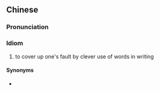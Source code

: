 {{also|文过饰非}}
==Chinese==
{{zh-forms|s=文过饰非|type=22}}

===Pronunciation===
{{zh-pron
|m=文guòshìfēi
|c=man6 gwo3 sik1 fei1
|cat=cy
}}

===Idiom===
{{zh-idiom}}

# to cover up one's fault by clever use of words in writing

====Synonyms====
* {{zh-l|飾非文過}}